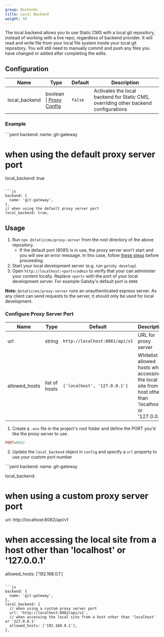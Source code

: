 ```yaml
---
group: Backends
title: Local Backend
weight: 50
---
```


The local backend allows you to use Static CMS with a local git repository, instead of working with a live repo, regardless of backend provider. It will read and write file from your local file system inside your local git repository. You will still need to manually commit and push any files you have changed or added after completing the edits.

## Configuration

| Name          | Type                                          | Default | Description                                                                         |
| ------------- | --------------------------------------------- | ------- | ----------------------------------------------------------------------------------- |
| local_backend | boolean<br />\| [Proxy Config](#configure-proxy-server-port) | `false` | Activates the local backend for Static CMS, overriding other backend configurations |

### Example

<CodeTabs>
```yaml
backend:
  name: git-gateway

# when using the default proxy server port
local_backend: true
```

```js
backend: {
  name: 'git-gateway',
},
// when using the default proxy server port
local_backend: true,
```

</CodeTabs>

## Usage

1. Run `npx @staticcms/proxy-server` from the root directory of the above repository.
   - If the default port (8081) is in use, the proxy server won't start and you will see an error message. In this case, follow [these steps](#configure-the-@staticcms/proxy-server-port-number) before proceeding.
2. Start your local development server (e.g. run `gatsby develop`).
3. Open `http://localhost:<port>/admin` to verify that your can administer your content locally. Replace `<port>` with the port of your local development server. For example Gatsby's default port is `8000`

**Note:** `@staticcms/proxy-server` runs an unauthenticated express server. As any client can send requests to the server, it should only be used for local development.

### Configure Proxy Server Port

| Name          | Type          | Default                        | Description                                                                                                |
| ------------- | ------------- | ------------------------------ | ---------------------------------------------------------------------------------------------------------- |
| url           | string        | `http://localhost:8081/api/v1` | URL for proxy server                                                                                       |
| allowed_hosts | list of hosts | `['localhost', '127.0.0.1']`   | Whitelist of allowed hosts when accessing the local site from a host other than 'localhost' or '127.0.0.1' |

1. Create a `.env` file in the project's root folder and define the PORT you'd like the proxy server to use.

```ini
PORT=8082
```

2. Update the `local_backend` object in `config` and specify a `url` property to use your custom port number

<CodeTabs>
```yaml
backend:
  name: git-gateway

local_backend:
  # when using a custom proxy server port
  url: http://localhost:8082/api/v1
  # when accessing the local site from a host other than 'localhost' or '127.0.0.1'
  allowed_hosts: ['192.168.0.1']
```

```js
backend: {
  name: 'git-gateway',
},
local_backend: {
  // when using a custom proxy server port
  url: 'http://localhost:8082/api/v1',
  // when accessing the local site from a host other than 'localhost' or '127.0.0.1'
  allowed_hosts: ['192.168.0.1'],
},
```

</CodeTabs>
